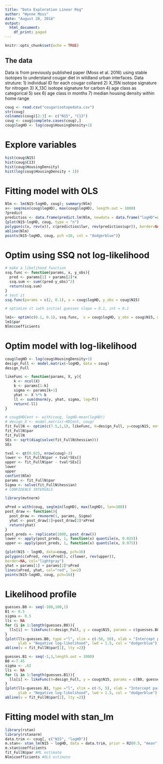 ```yaml
---
title: "Data Exploration Linear Reg"
author: "Wynne Moss"
date: "August 28, 2018"
output:
  html_document:
    df_print: paged
---
```


```r
knitr::opts_chunk$set(echo = TRUE)
```

## The data

Data is from previously published paper (Moss et al. 2016) using stable isotopes to understand cougar diet in wildland urban interfaces.
Data struture:
1) individual ID for each cougar collared
2) X_15N isotope signature for nitrogen
3) X_13C isotope signature for carbon
4) age class as categorical
5) sex
6) age class in months
7) median housing density within home range

```r
coug <- read.csv("cougarisotopedata.csv")
str(coug)
colnames(coug)[2:3] <- c("N15", "C13")
coug <- coug[complete.cases(coug),]
coug$logHD <- log(coug$HousingDensity+1)
```
# Explore variables
```r
hist(coug$N15)
hist(coug$C13)
hist(coug$HousingDensity)
hist(log(coug$HousingDensity + 1))
```

# Fitting model with OLS

```r
Nlm <- lm(N15~logHD, coug); summary(Nlm)
x<- seq(min(coug$logHD), max(coug$logHD), length.out = 1000)
?predict
predictios <- data.frame(predict.lm(Nlm, newdata = data.frame("logHD"=x), interval = "confidence"))
{plot(N15~logHD, coug, type = "n")
polygon(c(x, rev(x)), c(predictios$lwr, rev(predictios$upr)), border=NA, col="lightgray")
abline(Nlm)
points(N15~logHD, coug, pch =16, col = "dodgerblue")}

```

# Optim using SSQ not log-likelihood
```r
# make a likelihood function
ssq.func <- function(params, x, y_obs){
  pred <- params[1] + params[2]*x
  ssq.sum <- sum((pred-y_obs)^2)
  return(ssq.sum)
}
# test it
ssq.func(params = c(2, 0.1), x = coug$logHD, y_obs = coug$N15)

# optimize it iwth initial guesses slope = 0.1, int = 0.1

lm1<- optim(c(0.1, 0.1), ssq.func,  x = coug$logHD, y_obs = coug$N15, method = "BFGS")
lm1$par
Nlm$coefficients
```

# Optim model with log-likelihood
```r
coug$logHD <- log(coug$HousingDensity+1)
design_Full <- model.matrix(~logHD, data = coug)
design_Full

likeFunc <- function(params, X, y){
    k <- ncol(X)
    b <- params[1:k]
    sigma <- params[k+1]
    yhat <- X %*% b
    ll <- sum(dnorm(y, yhat, sigma, log=T))
    return(-ll)
}

# coug$HDCent <- with(coug, logHD-mean(logHD))
# design_X <- model.matrix(~HDCent, coug)
fit_FullN <- optim(c(7.5,1,1), likeFunc, X=design_Full, y=coug$N15, method = "BFGS", hessian=T)
fit_FullN$par
fit_FullN
SEs <- sqrt(diag(solve(fit_FullN$hessian)))
SEs

tval <- qt(0.025, nrow(coug)-3)
lower <- fit_FullN$par + tval*SEs[]
upper <- fit_FullN$par - tval*SEs[]
lower
upper
confint(Nlm)
params <- fit_FullN$par
Sigma <- solve(fit_FullN$hessian)
# CONFIDENCE INTERVALS

library(mvtnorm)

xPred = with(coug, seq(min(logHD), max(logHD), len=100))
post_draw <- function(){
  post_draw <- rmvnorm(1, params, Sigma)
  yhat <- post_draw[1]+post_draw[2]*xPred
  return(yhat)
}
post_preds <- replicate(1000, post_draw())
lower <- apply(post_preds, 1, function(x) quantile(x, 0.025))
upper <- apply(post_preds, 1, function(x) quantile(x, 0.975))

{plot(N15 ~ logHD, data=coug, pch=16)
polygon(c(xPred, rev(xPred)), c(lower, rev(upper)),
border=NA, col="lightgray")
yhat = params[1] + params[2]*xPred
lines(xPred, yhat, col="red", lw=2)
points(N15~logHD, coug, pch=16)}

```
# Likelihood profile
```r
guesses.B0 <- seq(-100,100,1)
B1 <- 0.5
sigma <- 0.5
lls <- NA
for (i in 1:length(guesses.B0)){
  lls[i] <- likeFunc(X=design_Full, y = coug$N15, params = c(guesses.B0[i], B1, sigma))
}
{plot(lls~guesses.B0, type ="l", xlim = c(-50, 50), xlab = "Intercept parameter possible values",
      ylab = "Negative log-likelihood", lwd = 1.5, col = "dodgerblue")
abline(v = fit_FullN$par[1], lty =2)}

guesses.B1 <- seq(-1,1,length.out = 1000)
B0 <-7.45
sigma <- .62
lls <- NA
for (i in 1:length(guesses.B1)){
  lls[i] <- likeFunc(X=design_Full, y = coug$N15, params = c(B0, guesses.B1[i], sigma))
}
{plot(lls~guesses.B1, type ="l", xlim = c(-5, 5), xlab = "Intercept parameter possible values",
      ylab = "Negative log-likelihood", lwd = 1.5, col = "dodgerblue")
abline(v = fit_FullN$par[2], lty =2)}

```

# Fitting model with stan_lm
```r
library(rstan)
library(rstanarm)
data.trim <- coug[, c("N15", "logHD")]
m.stan<- stan_lm(N15 ~ logHD, data = data.trim, prior = R2(0.5, "mean"))
m.stan$coefficients
fit_FullN$par #ML estimate
Nlm$coefficients #OLS estimate
```

